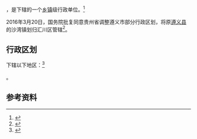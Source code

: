 {{中国乡级行政区|52/03/03/106/000}}

'''{{PAGENAMEBASE}}'''，是{{PRC admin/fullname|52/03/03/106/000|3}}下辖的一个[[乡镇|乡镇]]级行政单位。<ref>{{PRC admin/ref sgc|{{PRC admin/parent|52/03/03/106/000}}}}</ref>

2016年3月20日，国务院批复同意贵州省调整遵义市部分行政区划，将原[[遵义县|遵义县]]的沙湾镇划归汇川区管辖<ref>{{Cite web |url=http://xzqh.mca.gov.cn/ssdescription?dcps=52&dcpid=2016 |title=国务院关于同意贵州省调整遵义市部分行政区划的批复（国函〔2016〕56号） |accessdate=2017-09-01 |archive-date=2017-09-02 |archive-url=https://web.archive.org/web/20170902003812/http://xzqh.mca.gov.cn/ssdescription?dcps=52&dcpid=2016 |dead-url=no }}</ref>。

== 行政区划 ==

{{PAGENAMEBASE}}下辖以下地区：<ref>{{PRC admin/ref sgc|52/03/03/106/000}}</ref>

{{PRC admin/children|52/03/03/106/000}}。

== 参考资料 ==

{{reflist}}

{{行政区划小作品}}
{{PRC admin/navcat|52/03/03/106/000}}